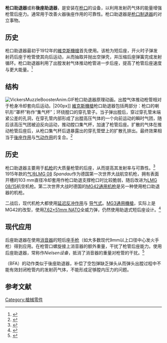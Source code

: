{{noteTA
|G1=軍事
|G2=長度單位
|G3=Firearms
}}
'''枪口助退器'''或称'''後座助退器'''，是安装在[[枪口|枪口]]的设备，以利用发射药气体的能量增强枪管后座力。通常用于改善火器後座作用的可靠性。枪口助退器是[[枪口制退器|枪口制退器]]的对立事物。

==历史==
枪口助退器最初于1912年的[[維克斯機槍|維克斯機槍]]首先使用。该枪为短后座，开火时子弹发射药后座于枪管使其向后运动，从而抽取并抛出空弹壳，并压缩后座弹簧完成发射循环。枪口助退器利用了出膛发射气体推动枪管进一步后座，提高了枪管后座速度与更大能量。<ref name="Owen">{{cite book|author=John Ivor Headon Owen|title=Brassey's infantry weapons of the world: infantry weapons and combat aids in current use by the regular and reserve forces of all nations|url=https://archive.org/details/brasseysinfantry0000unse|year=1975|publisher=Bonanza|isbn=978-0-517-24234-6|pages=[https://archive.org/details/brasseysinfantry0000unse/page/109 109]–110}}</ref>

==结构==
[[Image:VickersMuzzleBoosterAnim.GIF|right]]枪口助退器原理动画。出膛气体推动枪管相对于枪身冷却套向后运动。|200px]]
[[維克斯機槍|維克斯機槍]]枪口助退器包括两部分：枪口的喇叭形“罩杯”称作“集气杯”；环绕膛口的穿孔管子。当子弹出膛后，穿过穿孔管末端紧公差的孔洞，在穿孔管内部形成了出膛高压气体的一个向前运动的瞬时气团，随后该高压气团被迫反向运动，推动膛口集气杯，加速了枪管后座。扩散的气体在推动枪管后座后，从枪口集气杯后退暴露出的穿孔管壁上的扩散孔排出。最终效果相当于[[後座作用|後座作用]]与[[氣動式_(槍械)|气动作用]]的复合。<ref name="Weeks">{{cite book|last=Weeks|first=John |title=Infantry Weapons|year=1972|publisher=Pan Books|page=16}}</ref>

==历史==
枪口助退器主要用于[[机枪|机枪]]的大质量枪管的后座，从而提高其发射率与可靠性。<ref name="Cutshaw2011">{{cite book|last=Cutshaw|first=Charles Q. |title=Tactical Small Arms of the 21st Century: A Complete Guide to Small Arms From Around the World|year=2011|publisher=Gun Digest Books|location=Iola, Wisconsin|isbn=978-1-4402-2482-9|page=40}}</ref> 1915年款的[[MG08重機槍|气冷LMG 08]] ''Spandau''作为德国第一次世界大战航空机枪，拥有表面开槽的103 mm直径冷却套用作枪口助退支撑枪口时比较脆弱，随后改进为[[MG08重機槍|LMG 08/15]]航空机枪。第二次世界大战时德国的[[MG42通用机枪|MG42通用机枪]]是另一种使用枪口助退器的机枪。

二战后，现代机枪大都使用[[反沖作用_(槍械)|延迟反冲作用]]与 [[气动式_(枪械)|导气式]]。[[MG3通用機槍|MG3通用機槍]]，实际上是MG42的改型，使用[[7.62×51mm_NATO|7.62×51mm NATO]]全威力弹，仍然使用助退式短后座设计。<ref>{{cite book|last=Heard|first=Brian J. |title=Handbook of Firearms and Ballistics: Examining and Interpreting Forensic Evidence|accessdate=12 June 2013|date=17 August 2011|publisher=John Wiley & Sons|isbn=978-1-119-96477-3|page=43}}</ref>

==现代应用==
后座助退器在使用[[抑制器|消音器]]的短后座[[手枪|手枪]]（如大多数现代9mm以上口径中心发火手枪）得到应用。在枪管口螺旋接上消音器的额外重量，干扰了枪管后座能力。使用后座助退器，常称作''Nielsen设备''，抵消了消音器的重量对枪管的干扰。<ref>{{cite book|last=Walker|first=Robert E.|title=Cartridges and Firearm Identification|publisher=CRC Press|isbn=978-1-4665-8881-3|page=380}}</ref>

{{tsl|en|Blank-firing adaptor|空包弹助退器}}（BFA）的动作类似于後座助退器，补偿了空包弹缺乏弹头从而弹头出膛过程中不能有效封闭枪管内的发射药气体，不能形成足够膛内压力的问题。

==参考文献==
{{reflist}}

[[Category:槍械零件|Category:槍械零件]]